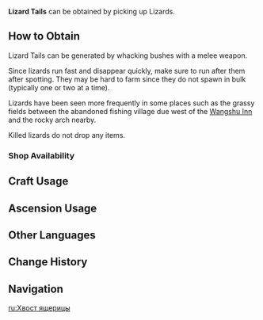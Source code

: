 {{Item Infobox
|id           = 100083
|image        = Item_Lizard Tail.png
|type         = Materials
|description  = A lizard tail that curled up after losing its owner. Very bitter, but has skin hardening properties.
|source1      = Gathered by hunting Lizards
}}
'''Lizard Tails''' can be obtained by picking up Lizards.

==How to Obtain==
Lizard Tails can be generated by whacking bushes with a melee weapon.

Since lizards run fast and disappear quickly, make sure to run after them after spotting. They may be hard to farm since they do not spawn in bulk (typically one or two at a time).

Lizards have been seen more frequently in some places such as the grassy fields between the abandoned fishing village due west of the [[Wangshu Inn]] and the rocky arch nearby.

Killed lizards do not drop any items.

===Shop Availability===
{{Shop Availability}}

==Craft Usage==
{{Craft Usage}}

==Ascension Usage==
{{Ascension Usage}}
<!--
==Gallery==
<gallery hideaddbutton="true" captionalign="center">
Lizard.png|In the wild
</gallery>
-->
==Other Languages==
{{Other Languages|default_hidden = 1
|en      = Lizard Tail
|zhs     = 蜥蜴尾巴
|zhs_rm  = Xīyì Wěibā
|zht     = 蜥蜴尾巴
|zht_rm  = Xīyì Wěibā
|ja      = トカゲのしっぽ
|ja_rm   = Tokage no Shippo
|ko      = 도마뱀 꼬리
|ko_rm   = Domabaem Kkori
|es      = Cola de lagarto
|fr      = Queue de lézard
|ru      = Хвост ящерицы
|th      = Lizard Tail
|vi      = Đuôi Rồng Đất
|de      = Echsenschwanz
|id      = Lizard Tail
|pt      = Cauda de Lagarto
}}

==Change History==
{{Change History|1.0}}

==Navigation==
{{Material Navbox|type=Crafting Materials}}

[[ru:Хвост ящерицы]]